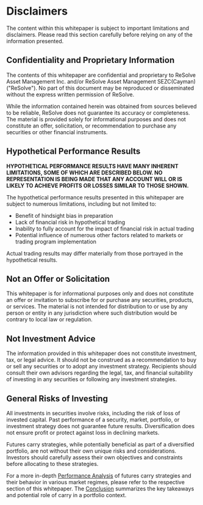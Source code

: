 
# Disclaimers

<Callout type="warning" emoji="⚠️">
  The content within this whitepaper is subject to important limitations and disclaimers. Please read this section carefully before relying on any of the information presented.
</Callout>

## Confidentiality and Proprietary Information

The contents of this whitepaper are confidential and proprietary to ReSolve Asset Management Inc. and/or ReSolve Asset Management SEZC(Cayman) ("ReSolve"). No part of this document may be reproduced or disseminated without the express written permission of ReSolve. 

While the information contained herein was obtained from sources believed to be reliable, ReSolve does not guarantee its accuracy or completeness. The material is provided solely for informational purposes and does not constitute an offer, solicitation, or recommendation to purchase any securities or other financial instruments.

## Hypothetical Performance Results

**HYPOTHETICAL PERFORMANCE RESULTS HAVE MANY INHERENT LIMITATIONS, SOME OF WHICH ARE DESCRIBED BELOW. NO REPRESENTATION IS BEING MADE THAT ANY ACCOUNT WILL OR IS LIKELY TO ACHIEVE PROFITS OR LOSSES SIMILAR TO THOSE SHOWN.**

The hypothetical performance results presented in this whitepaper are subject to numerous limitations, including but not limited to:

- Benefit of hindsight bias in preparation
- Lack of financial risk in hypothetical trading
- Inability to fully account for the impact of financial risk in actual trading
- Potential influence of numerous other factors related to markets or trading program implementation

Actual trading results may differ materially from those portrayed in the hypothetical results.

## Not an Offer or Solicitation

This whitepaper is for informational purposes only and does not constitute an offer or invitation to subscribe for or purchase any securities, products, or services. The material is not intended for distribution to or use by any person or entity in any jurisdiction where such distribution would be contrary to local law or regulation.

## Not Investment Advice

The information provided in this whitepaper does not constitute investment, tax, or legal advice. It should not be construed as a recommendation to buy or sell any securities or to adopt any investment strategy. Recipients should consult their own advisors regarding the legal, tax, and financial suitability of investing in any securities or following any investment strategies.

## General Risks of Investing

All investments in securities involve risks, including the risk of loss of invested capital. Past performance of a security, market, portfolio, or investment strategy does not guarantee future results. Diversification does not ensure profit or protect against loss in declining markets.

<Callout type="warning" emoji="⚠️">
  Futures carry strategies, while potentially beneficial as part of a diversified portfolio, are not without their own unique risks and considerations. Investors should carefully assess their own objectives and constraints before allocating to these strategies.
</Callout>

For a more in-depth [Performance Analysis](/performance-analysis) of futures carry strategies and their behavior in various market regimes, please refer to the respective section of this whitepaper. The [Conclusion](/conclusion) summarizes the key takeaways and potential role of carry in a portfolio context.